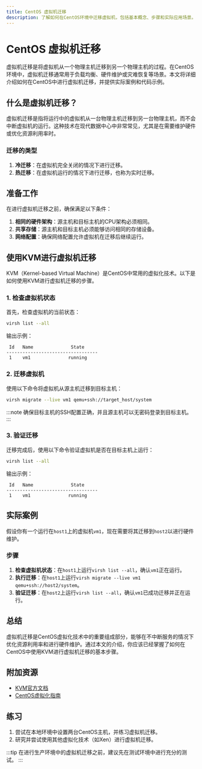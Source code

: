 ```yaml
---
title: CentOS 虚拟机迁移
description: 了解如何在CentOS环境中迁移虚拟机，包括基本概念、步骤和实际应用场景。
---
```


# CentOS 虚拟机迁移

虚拟机迁移是将虚拟机从一个物理主机迁移到另一个物理主机的过程。在CentOS环境中，虚拟机迁移通常用于负载均衡、硬件维护或灾难恢复等场景。本文将详细介绍如何在CentOS中进行虚拟机迁移，并提供实际案例和代码示例。

## 什么是虚拟机迁移？

虚拟机迁移是指将运行中的虚拟机从一台物理主机迁移到另一台物理主机，而不会中断虚拟机的运行。这种技术在现代数据中心中非常常见，尤其是在需要维护硬件或优化资源利用率时。

### 迁移的类型

1. **冷迁移**：在虚拟机完全关闭的情况下进行迁移。
2. **热迁移**：在虚拟机运行的情况下进行迁移，也称为实时迁移。

## 准备工作

在进行虚拟机迁移之前，确保满足以下条件：

1. **相同的硬件架构**：源主机和目标主机的CPU架构必须相同。
2. **共享存储**：源主机和目标主机必须能够访问相同的存储设备。
3. **网络配置**：确保网络配置允许虚拟机在迁移后继续运行。

## 使用KVM进行虚拟机迁移

KVM（Kernel-based Virtual Machine）是CentOS中常用的虚拟化技术。以下是如何使用KVM进行虚拟机迁移的步骤。

### 1. 检查虚拟机状态

首先，检查虚拟机的当前状态：

```bash
virsh list --all
```

输出示例：

```
 Id   Name              State
----------------------------------
 1    vm1              running
```

### 2. 迁移虚拟机

使用以下命令将虚拟机从源主机迁移到目标主机：

```bash
virsh migrate --live vm1 qemu+ssh://target_host/system
```

:::note
确保目标主机的SSH配置正确，并且源主机可以无密码登录到目标主机。
:::

### 3. 验证迁移

迁移完成后，使用以下命令验证虚拟机是否在目标主机上运行：

```bash
virsh list --all
```

输出示例：

```
 Id   Name              State
----------------------------------
 1    vm1              running
```

## 实际案例

假设你有一个运行在`host1`上的虚拟机`vm1`，现在需要将其迁移到`host2`以进行硬件维护。

### 步骤

1. **检查虚拟机状态**：在`host1`上运行`virsh list --all`，确认`vm1`正在运行。
2. **执行迁移**：在`host1`上运行`virsh migrate --live vm1 qemu+ssh://host2/system`。
3. **验证迁移**：在`host2`上运行`virsh list --all`，确认`vm1`已成功迁移并正在运行。

## 总结

虚拟机迁移是CentOS虚拟化技术中的重要组成部分，能够在不中断服务的情况下优化资源利用率和进行硬件维护。通过本文的介绍，你应该已经掌握了如何在CentOS中使用KVM进行虚拟机迁移的基本步骤。

## 附加资源

- [KVM官方文档](https://www.linux-kvm.org/page/Main_Page)
- [CentOS虚拟化指南](https://wiki.centos.org/HowTos/KVM)

## 练习

1. 尝试在本地环境中设置两台CentOS主机，并练习虚拟机迁移。
2. 研究并尝试使用其他虚拟化技术（如Xen）进行虚拟机迁移。

:::tip
在进行生产环境中的虚拟机迁移之前，建议先在测试环境中进行充分的测试。
:::